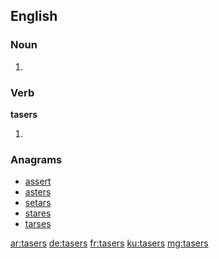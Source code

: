 ==English==

===Noun===
{{head|en}}

# {{plural of|taser}}

===Verb===
'''tasers'''

# {{en-third-person singular of|taser}}

===Anagrams===
* [[assert#English|assert]]
* [[asters#English|asters]]
* [[setars#English|setars]]
* [[stares#English|stares]]
* [[tarses#English|tarses]]

[[ar:tasers]]
[[de:tasers]]
[[fr:tasers]]
[[ku:tasers]]
[[mg:tasers]]